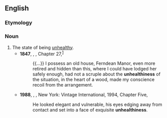 ==English==

===Etymology===
{{suffix|en|unhealthy|ness}}

===Noun===
{{en-noun|-|es}}

# The state of being [[unhealthy]].
#* '''1847''', {{w|Charlotte Brontë}}, ''{{w|Jane Eyre}}'', Chapter 27,<sup>[http://www.gutenberg.org/files/1260/1260-h/1260-h.htm]</sup>
#*: {{...}} I possess an old house, Ferndean Manor, even more retired and hidden than this, where I could have lodged her safely enough, had not a scruple about the '''unhealthiness''' of the situation, in the heart of a wood, made my conscience recoil from the arrangement.
#* '''1988''', {{w|Edmund White}}, ''{{w|The Beautiful Room is Empty}}'', New York: Vintage International, 1994, Chapter Five,
#*: He looked elegant and vulnerable, his eyes edging away from contact and set into a face of exquisite '''unhealthiness'''.